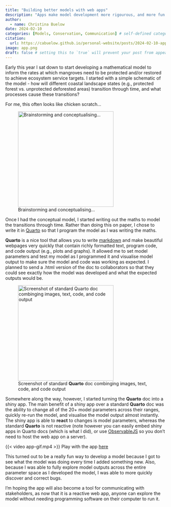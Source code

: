 ```yaml
---
title: "Building better models with web apps"
description: "Apps make model development more rigourous, and more fun too"
author:
  - name: Christina Buelow
date: 2024-02-10
categories: [Models, Conservation, Communication] # self-defined categories
citation: 
  url: https://cabuelow.github.io/personal-website/posts/2024-02-10-apps-explore-models/ 
image: app.png
draft: false # setting this to `true` will prevent your post from appearing on your listing page until you're ready!
---
```


Early this year I sat down to start developing a mathematical model to inform the rates at which mangroves need to be protected and/or restored to achieve ecosystem service targets. I started with a simple schematic of the model - how will different coastal landscape states (e.g., protected forest vs. unprotected deforested areas) transition through time, and what processes cause these transitions?

For me, this often looks like chicken scratch...

![Brainstorming and conceptualising...](scratch.png){width=300}

Once I had the conceptual model, I started writing out the maths to model the transitions through time. Rather than doing this on paper, I chose to write it in [Quarto](https://quarto.org/) so that I program the model as I was writing the maths. 

**Quarto** is a nice tool that allows you to write [markdown](https://en.wikipedia.org/wiki/Markdown) and make beautiful webpages very quickly that contain richly formatted text, program code, and code output (e.g., plots and graphs). It allowed me to set model parameters and test my model as I programmed it and visualise model output to make sure the model and code was working as expected. I planned to send a .html version of the doc to collaborators so that they could see exactly how the model was developed and what the expected outputs would be. 

![Screenshot of standard **Quarto** doc combinging images, text, code, and code output](quarto.png){width=300}

Somewhere along the way, however, I started turning the **Quarto** doc into a shiny app. The main benefit of a shiny app over a standard **Quarto** doc was the ability to change all of the 20+ model parameters across their ranges, quickly re-run the model, and visualise the model output almost instantly. The shiny app is able to **react** to changes is model parameters, whereas the standard **Quarto** is not reactive (note however you can easily embed shiny apps in Quarto docs (which is what I did), or use [ObservableJS](https://quarto.org/docs/interactive/ojs/) so you don't need to host the web app on a server).

{{< video app-gif.mp4 >}}
Play with the app [here](https://cbuelow.shinyapps.io/prioritise-actions/)

This turned out to be a really fun way to develop a model because I got to see what the model was doing every time I added something new. Also, because I was able to fully explore model outputs across the entire parameter space as I developed the model, I was able to more quickly discover and correct bugs.

I'm hoping the app will also become a tool for communicating with stakeholders, as now that it is a reactive web app, anyone can explore the model without needing programming software on their computer to run it. 
